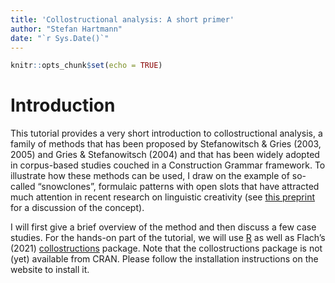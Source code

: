 ```yaml
---
title: 'Collostructional analysis: A short primer'
author: "Stefan Hartmann"
date: "`r Sys.Date()`"
---
```


```r
knitr::opts_chunk$set(echo = TRUE)
```


# Introduction

This tutorial provides a very short introduction to collostructional analysis, a family of methods that has been proposed by Stefanowitsch & Gries (2003, 2005) and Gries & Stefanowitsch (2004) and that has been widely adopted in corpus-based studies couched in a Construction Grammar framework. To illustrate how these methods can be used, I draw on the example of so-called "snowclones", formulaic patterns with open slots that have attracted much attention in recent research on linguistic creativity (see [this preprint](https://psyarxiv.com/y6a8g) for a discussion of the concept).

I will first give a brief overview of the method and then discuss a few case studies. For the hands-on part of the tutorial, we will use  [R](https://r-project.org) as well as Flach's (2021) [collostructions](https://sfla.ch/collostructions/) package. Note that the collostructions package is not (yet) available from CRAN. Please follow the installation instructions on the website to install it.

